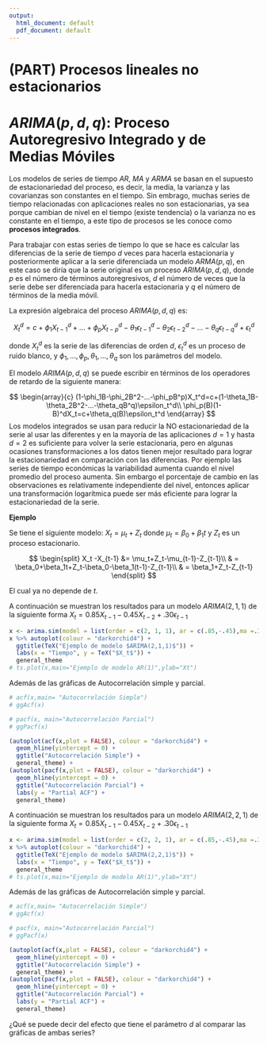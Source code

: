 ```yaml
---
output:
  html_document: default
  pdf_document: default
---
```

# (PART) Procesos lineales no estacionarios {-}

# $ARIMA(p,d,q)$: Proceso Autoregresivo Integrado y de Medias Móviles

Los modelos de series de tiempo $AR$, $MA$ y $ARMA$ se basan en el supuesto de estacionariedad del proceso, es decir, la media, la varianza y las covarianzas son constantes en el tiempo. Sin embrago, muchas series de tiempo relacionadas con aplicaciones reales no son estacionarias, ya sea porque cambian de nivel en el tiempo (existe tendencia) o la varianza no es constante en el tiempo, a este tipo de procesos se les conoce como **procesos integrados**. 

Para trabajar con estas series de tiempo lo que se hace es calcular las diferencias de la serie de tiempo $d$ veces para hacerla estacionaria y posteriormente aplicar a la serie diferenciada un modelo $ARMA(p,q)$, en este caso se diría que la serie original es un proceso $ARIMA(p,d,q)$, donde $p$ es el número de términos autoregresivos, $d$ el número de veces que la serie debe ser diferenciada para hacerla estacionaria y $q$ el número de términos de la media móvil.

La expresión algebraica del proceso $ARIMA(p,d,q)$ es:

$$
X_t^d=c+\phi_1X_{t-1}^d+...+\phi_pX_{t-p}^d-\theta_1\epsilon_{t-1}^d-\theta_2\epsilon_{t-2}^d-...-\theta_q\epsilon_{t-q}^d+\epsilon_t^d
$$

donde $X_t^d$ es la serie de las diferencias de orden $d$, $\epsilon_t^d$ es un proceso de ruido blanco, y $\phi_1,...,\phi_p,\theta_1,...,\theta_q$ son los parámetros del modelo.

El modelo $ARIMA(p,d,q)$ se puede escribir en términos de los operadores de retardo de la siguiente manera:

$$
\begin{array}{c}
(1-\phi_1B-\phi_2B^2-...-\phi_pB^p)X_t^d=c+(1-\theta_1B-\theta_2B^2-...-\theta_qB^q)\epsilon_t^d\\
\phi_p(B)(1-B)^dX_t=c+\theta_q(B)\epsilon_t^d
\end{array}
$$
Los modelos integrados se usan para reducir la NO estacionariedad de la serie al usar las diferentes y en la mayoría de las aplicaciones $d=1$ y hasta $d=2$ es suficiente para volver la serie estacionaria, pero en algunas ocasiones transformaciones a los datos tienen mejor resultado para lograr la estacionariedad en comparación con las diferencias. Por ejemplo las series de tiempo económicas la variabilidad aumenta cuando el nivel promedio del proceso aumenta. Sin embargo el porcentaje de cambio en las observaciones es relativamente independiente del nivel, entonces aplicar una transformación logarítmica puede ser más eficiente para lograr la estacionariedad de la serie.

**Ejemplo**

Se tiene el siguiente modelo: $X_t = \mu_t +Z_t$ donde $\mu_t = \beta_0+\beta_1t$ y $Z_t$ es un proceso estacionario.

$$
\begin{split}
X_t -X_{t-1} &= \mu_t+Z_t-\mu_{t-1}-Z_{t-1}\\
& = \beta_0+\beta_1t+Z_t-\beta_0-\beta_1(t-1)-Z_{t-1}\\
& = \beta_1+Z_t-Z_{t-1}
\end{split}
$$

El cual ya no depende de $t$.

A continuación se muestran los resultados para un modelo $ARIMA(2,1,1)$ de la siguiente forma $X_t=0.85X_{t-1}-0.45X_{t-2}+.30\epsilon_{t-1}$

```r
x <- arima.sim(model = list(order = c(2, 1, 1), ar = c(.85,-.45),ma =.3), n = 100)
x %>% autoplot(colour = "darkorchid4") + 
  ggtitle(TeX("Ejemplo de modelo $ARIMA(2,1,1)$")) +
  labs(x = "Tiempo", y = TeX("$X_t$")) +
  general_theme
# ts.plot(x,main="Ejemplo de modelo AR(1)",ylab="Xt")
```

Además de las gráficas de Autocorrelación simple y parcial.

```r
# acf(x,main= "Autocorrelación Simple")
# ggAcf(x)

# pacf(x, main="Autocorrelación Parcial")
# ggPacf(x)

(autoplot(acf(x,plot = FALSE), colour = "darkorchid4") + 
  geom_hline(yintercept = 0) +
  ggtitle("Autocorrelación Simple") +
  general_theme) + 
(autoplot(pacf(x,plot = FALSE), colour = "darkorchid4") + 
  geom_hline(yintercept = 0) +
  ggtitle("Autocorrelación Parcial") +
  labs(y = "Partial ACF") + 
  general_theme)
```

A continuación se muestran los resultados para un modelo $ARIMA(2,2,1)$ de la siguiente forma $X_t=0.85X_{t-1}-0.45X_{t-2}+.30\epsilon_{t-1}$

```r
x <- arima.sim(model = list(order = c(2, 2, 1), ar = c(.85,-.45),ma =.3), n = 100)
x %>% autoplot(colour = "darkorchid4") + 
  ggtitle(TeX("Ejemplo de modelo $ARIMA(2,2,1)$")) +
  labs(x = "Tiempo", y = TeX("$X_t$")) +
  general_theme
# ts.plot(x,main="Ejemplo de modelo AR(1)",ylab="Xt")
```

Además de las gráficas de Autocorrelación simple y parcial.

```r
# acf(x,main= "Autocorrelación Simple")
# ggAcf(x)

# pacf(x, main="Autocorrelación Parcial")
# ggPacf(x)

(autoplot(acf(x,plot = FALSE), colour = "darkorchid4") + 
  geom_hline(yintercept = 0) +
  ggtitle("Autocorrelación Simple") +
  general_theme) + 
(autoplot(pacf(x,plot = FALSE), colour = "darkorchid4") + 
  geom_hline(yintercept = 0) +
  ggtitle("Autocorrelación Parcial") +
  labs(y = "Partial ACF") + 
  general_theme)
```

¿Qué se puede decir del efecto que tiene el parámetro $d$ al comparar las gráficas de ambas series?  